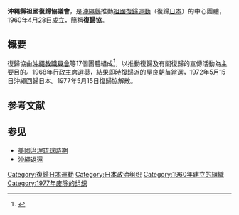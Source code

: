 {{Japanese|j=沖縄県祖国復帰協議会|kana=おきなわけんそこくふっききょうぎかい|rm=Okinawa-ken sokokufukki kyōgi-kai}}
'''沖繩縣祖國復歸協議會'''，是[[沖繩縣|沖繩縣]]推動[[沖繩返還|祖國復歸運動]]（復歸[[日本|日本]]）的中心團體，1960年4月28日成立，簡稱'''復歸協'''。

== 概要 ==
復歸協由[[沖繩教職員會|沖繩教職員會]]等17個團體組成<ref>{{Cite web |url=http://ryukyushimpo.jp/news/storyid-40610-storytopic-121.html |title=沖縄県祖国復帰協議会 (おきなわけんそこくふっききょうぎかい) - 琉球新報 |accessdate=2010-11-17 |archive-date=2011-02-09 |archive-url=https://web.archive.org/web/20110209232025/http://ryukyushimpo.jp/news/storyid-40610-storytopic-121.html |dead-url=no }}</ref>，以推動復歸及有關復歸的宣傳活動為主要目的。1968年行政主席選舉，結果即時復歸派的[[屋良朝苗|屋良朝苗]]當選，1972年5月15日沖繩回歸日本。1977年5月15日復歸協解散。

==参考文献==
{{Reflist}}

==参见==
*[[美國治理琉球時期|美國治理琉球時期]]
*[[沖繩返還|沖繩返還]]

[[Category:復歸日本運動|Category:復歸日本運動]]
[[Category:日本政治组织|Category:日本政治组织]]
[[Category:1960年建立的組織|Category:1960年建立的組織]]
[[Category:1977年废除的组织|Category:1977年废除的组织]]
